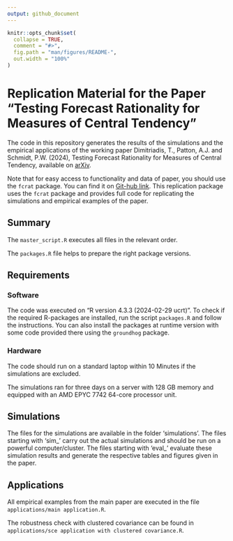 ```yaml
---
output: github_document
---
```



```r
knitr::opts_chunk$set(
  collapse = TRUE,
  comment = "#>",
  fig.path = "man/figures/README-",
  out.width = "100%"
)
```

# Replication Material for the Paper "Testing Forecast Rationality for Measures of Central Tendency"

The code in this repository generates the results of the simulations and the empirical applications of the working paper
Dimitriadis, T., Patton, A.J. and Schmidt, P.W. (2024), Testing Forecast Rationality for Measures of Central Tendency, available on [arXiv](https://arxiv.org/abs/1910.12545).

Note that for easy access to functionality and data of paper, you should use the `fcrat` package. You can find it on [Git-hub link](https://github.com/Schmidtpk/fcrat). This replication package uses the `fcrat` package and provides full code for replicating the simulations and empirical examples of the paper.


## Summary

The `master_script.R` executes all files in the relevant order.

The `packages.R` file helps to prepare the right package versions.


## Requirements

### Software

The code was executed on "R version 4.3.3 (2024-02-29 ucrt)". To check if the required R-packages are installed, run the script `packages.R` and follow the instructions. You can also install the packages at runtime version with some code provided there using the `groundhog` package.

### Hardware

The code should run on a standard laptop within 10 Minutes if the simulations are excluded. 

The simulations ran for three days on a server with 128 GB memory and equipped with an AMD EPYC 7742 64-core processor unit.


## Simulations

The files for the simulations are available in the folder 'simulations'.
The files starting with 'sim_' carry out the actual simulations and should be run on a powerful computer/cluster. The files starting with 'eval_' evaluate these simulation results and generate the respective tables and figures given in the paper.


## Applications

All empirical examples from the main paper are executed in the file `applications/main application.R`. 

The robustness check with clustered covariance can be found in `applications/sce application with clustered covariance.R`.

